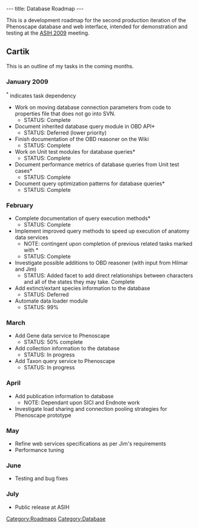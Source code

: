 ---
title: Database Roadmap
---

This is a development roadmap for the second production iteration of the Phenoscape database and web interface, intended for demonstration and testing at the [http://www.dce.k-state.edu/conf/jointmeeting/ ASIH 2009] meeting.

==Cartik==

This is an outline of my tasks in the coming months.

===January 2009===
<sup>*</sup> indicates task dependency
* Work on moving database connection parameters from code to properties file that does not go into SVN.
** STATUS: Complete
* Document inherited database query module in OBD API*
** STATUS: Deferred (lower priority)
* Finish documentation of the OBD reasoner on the Wiki
** STATUS: Complete
* Work on Unit test modules for database queries*
** STATUS: Complete
* Document performance metrics of database queries from Unit test cases*
** STATUS: Complete
* Document query optimization patterns for database queries*
** STATUS: Complete

===February===
* Complete documentation of query execution methods*
** STATUS: Complete
* Implement improved query methods to speed up execution of anatomy data services
** NOTE: contingent upon completion of previous related tasks marked with *
** STATUS: Complete
* Investigate possible additions to OBD reasoner (with input from Hilmar and Jim)
** STATUS: Added facet to add direct relationships between characters and all of the states they may take. Complete
* Add extinct/extant species information to the database
** STATUS: Deferred
* Automate data loader module
** STATUS: 99%

===March===
* Add Gene data service to Phenoscape 
** STATUS: 50% complete
* Add collection information to the database
** STATUS: In progress
* Add Taxon query service to Phenoscape
** STATUS: In progress

===April===
* Add publication information to database
** NOTE: Dependant upon SICI and Endnote work
* Investigate load sharing and connection pooling strategies for Phenoscape prototype

===May===
* Refine web services specifications as per Jim's requirements
* Performance tuning

===June===
* Testing and bug fixes

===July===
* Public release at ASIH

[[Category:Roadmaps]]
[[Category:Database]]